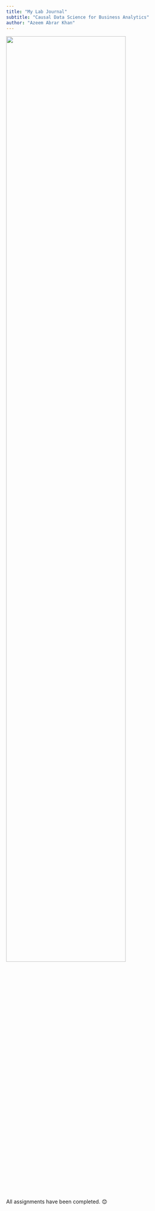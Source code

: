 ```yaml
---
title: "My Lab Journal"
subtitle: "Causal Data Science for Business Analytics"
author: "Azeem Abrar Khan"
---
```


![](assets/logo/TIE_logo.svg){width=80% fig-align="center"}

All assignments have been completed. 😊
